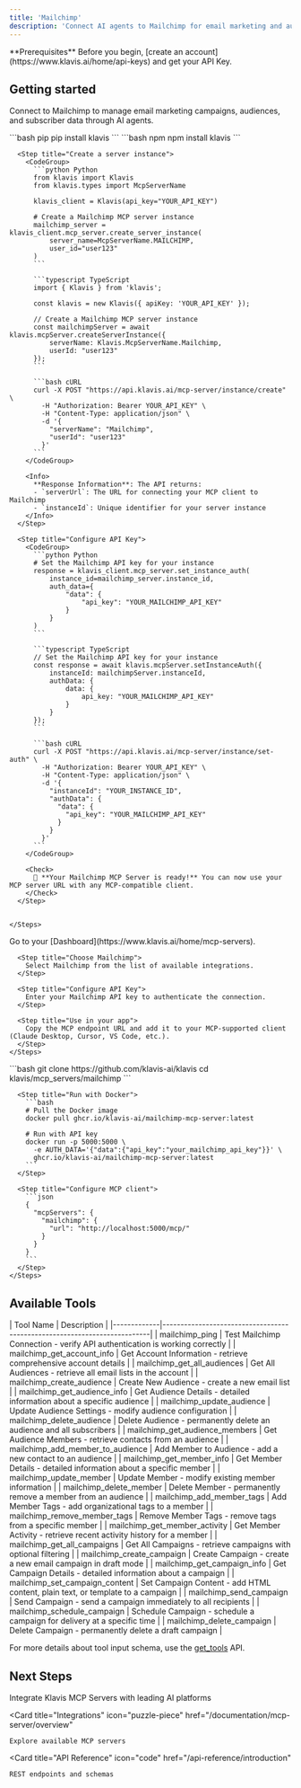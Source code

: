 ```yaml
---
title: 'Mailchimp'
description: 'Connect AI agents to Mailchimp for email marketing and audience management'
---
```


<Info>
  **Prerequisites**
  Before you begin, [create an account](https://www.klavis.ai/home/api-keys) and get your API Key.
</Info>

## Getting started

Connect to Mailchimp to manage email marketing campaigns, audiences, and subscriber data through AI agents.

<Tabs>
  <Tab title="API">
    <Steps>
      <Step title="Install the SDKs (optional)">
        <CodeGroup>
          ```bash pip
          pip install klavis
          ```
          ```bash npm
          npm install klavis
          ```
        </CodeGroup>
      </Step>
      
      <Step title="Create a server instance">
        <CodeGroup>
          ```python Python
          from klavis import Klavis
          from klavis.types import McpServerName
          
          klavis_client = Klavis(api_key="YOUR_API_KEY")
          
          # Create a Mailchimp MCP server instance
          mailchimp_server = klavis_client.mcp_server.create_server_instance(
              server_name=McpServerName.MAILCHIMP,
              user_id="user123"
          )
          ```
          
          ```typescript TypeScript
          import { Klavis } from 'klavis';
          
          const klavis = new Klavis({ apiKey: 'YOUR_API_KEY' });
          
          // Create a Mailchimp MCP server instance
          const mailchimpServer = await klavis.mcpServer.createServerInstance({
              serverName: Klavis.McpServerName.Mailchimp,
              userId: "user123"
          });
          ```
          
          ```bash cURL
          curl -X POST "https://api.klavis.ai/mcp-server/instance/create" \
            -H "Authorization: Bearer YOUR_API_KEY" \
            -H "Content-Type: application/json" \
            -d '{
              "serverName": "Mailchimp",
              "userId": "user123"
            }'
          ```
        </CodeGroup>
        
        <Info>
          **Response Information**: The API returns:
          - `serverUrl`: The URL for connecting your MCP client to Mailchimp
          - `instanceId`: Unique identifier for your server instance
        </Info>
      </Step>
      
      <Step title="Configure API Key">
        <CodeGroup>
          ```python Python
          # Set the Mailchimp API key for your instance
          response = klavis_client.mcp_server.set_instance_auth(
              instance_id=mailchimp_server.instance_id,
              auth_data={
                  "data": {
                      "api_key": "YOUR_MAILCHIMP_API_KEY"
                  }
              }
          )
          ```
          
          ```typescript TypeScript
          // Set the Mailchimp API key for your instance
          const response = await klavis.mcpServer.setInstanceAuth({
              instanceId: mailchimpServer.instanceId,
              authData: {
                  data: {
                      api_key: "YOUR_MAILCHIMP_API_KEY"
                  }
              }
          });
          ```
          
          ```bash cURL
          curl -X POST "https://api.klavis.ai/mcp-server/instance/set-auth" \
            -H "Authorization: Bearer YOUR_API_KEY" \
            -H "Content-Type: application/json" \
            -d '{
              "instanceId": "YOUR_INSTANCE_ID",
              "authData": {
                "data": {
                  "api_key": "YOUR_MAILCHIMP_API_KEY"
                }
              }
            }'
          ```
        </CodeGroup>
        
        <Check>
          🎉 **Your Mailchimp MCP Server is ready!** You can now use your MCP server URL with any MCP-compatible client.
        </Check>
      </Step>
      

    </Steps>
  </Tab>
  
  <Tab title="UI">
    <Steps>
      <Step title="Open Dashboard">
        Go to your [Dashboard](https://www.klavis.ai/home/mcp-servers).
      </Step>
      
      <Step title="Choose Mailchimp">
        Select Mailchimp from the list of available integrations.
      </Step>
      
      <Step title="Configure API Key">
        Enter your Mailchimp API key to authenticate the connection.
      </Step>
      
      <Step title="Use in your app">
        Copy the MCP endpoint URL and add it to your MCP-supported client (Claude Desktop, Cursor, VS Code, etc.).
      </Step>
    </Steps>
  </Tab>
  
  <Tab title="Open Source">
    <Steps>
      <Step title="Clone repository (for developers to build from source)">
        ```bash
        git clone https://github.com/klavis-ai/klavis
        cd klavis/mcp_servers/mailchimp
        ```
      </Step>
      
      <Step title="Run with Docker">
        ```bash
        # Pull the Docker image
        docker pull ghcr.io/klavis-ai/mailchimp-mcp-server:latest
        
        # Run with API key
        docker run -p 5000:5000 \
          -e AUTH_DATA='{"data":{"api_key":"your_mailchimp_api_key"}}' \
          ghcr.io/klavis-ai/mailchimp-mcp-server:latest
        ```
      </Step>
      
      <Step title="Configure MCP client">
        ```json
        {
          "mcpServers": {
            "mailchimp": {
              "url": "http://localhost:5000/mcp/"
            }
          }
        }
        ```
      </Step>
    </Steps>
  </Tab>
</Tabs>

## Available Tools

<Accordion title="Tools Information">
| Tool Name   | Description                                                              |
|-------------|--------------------------------------------------------------------------|
| mailchimp_ping | Test Mailchimp Connection - verify API authentication is working correctly |
| mailchimp_get_account_info | Get Account Information - retrieve comprehensive account details |
| mailchimp_get_all_audiences | Get All Audiences - retrieve all email lists in the account |
| mailchimp_create_audience | Create New Audience - create a new email list |
| mailchimp_get_audience_info | Get Audience Details - detailed information about a specific audience |
| mailchimp_update_audience | Update Audience Settings - modify audience configuration |
| mailchimp_delete_audience | Delete Audience - permanently delete an audience and all subscribers |
| mailchimp_get_audience_members | Get Audience Members - retrieve contacts from an audience |
| mailchimp_add_member_to_audience | Add Member to Audience - add a new contact to an audience |
| mailchimp_get_member_info | Get Member Details - detailed information about a specific member |
| mailchimp_update_member | Update Member - modify existing member information |
| mailchimp_delete_member | Delete Member - permanently remove a member from an audience |
| mailchimp_add_member_tags | Add Member Tags - add organizational tags to a member |
| mailchimp_remove_member_tags | Remove Member Tags - remove tags from a specific member |
| mailchimp_get_member_activity | Get Member Activity - retrieve recent activity history for a member |
| mailchimp_get_all_campaigns | Get All Campaigns - retrieve campaigns with optional filtering |
| mailchimp_create_campaign | Create Campaign - create a new email campaign in draft mode |
| mailchimp_get_campaign_info | Get Campaign Details - detailed information about a campaign |
| mailchimp_set_campaign_content | Set Campaign Content - add HTML content, plain text, or template to a campaign |
| mailchimp_send_campaign | Send Campaign - send a campaign immediately to all recipients |
| mailchimp_schedule_campaign | Schedule Campaign - schedule a campaign for delivery at a specific time |
| mailchimp_delete_campaign | Delete Campaign - permanently delete a draft campaign |
</Accordion>

<Note>For more details about tool input schema, use the [get_tools](https://docs.klavis.ai/api-reference/mcp-server/get-tools) API.</Note>

## Next Steps

<CardGroup>
  <Card
    title="AI Platform Integrations"
    icon="robot"
    href="/documentation/ai-platform-integration/overview"
  >
    Integrate Klavis MCP Servers with leading AI platforms
  </Card>
  
  <Card
    title="Integrations"
    icon="puzzle-piece"
    href="/documentation/mcp-server/overview"
  >
    Explore available MCP servers
  </Card>
  
  <Card
    title="API Reference"
    icon="code"
    href="/api-reference/introduction"
  >
    REST endpoints and schemas
  </Card>
</CardGroup>